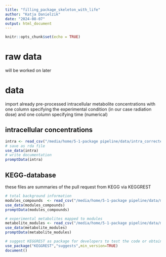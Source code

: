 ```yaml
---
title: "filling_package_skeleton_with_life"
author: "Katja Danielzik"
date: "2024-08-07"
output: html_document
---
```


```r
knitr::opts_chunk$set(echo = TRUE)
```

# raw data 
will be worked on later

# data
import already pre-processed intracellular metabolite concentrations with one
column specifying the experimental condition (in our case radiation dose) and
one column specifying time (numerical)

## intracellular concentrations
```r
intra <- read_csv("/media/home/5-1-package pipeline/data/intra_corrected_cell_counts.csv")
# save as rda file
use_data(intra)
# write documentation
promptData(intra)
```
## KEGG-database 
these files are summaries of the pull request from KEGG via KEGGREST
```r
# total background information
modules_compounds  <- read_csv("/media/home/5-1-package pipeline/data/modules_compounds.csv")
use_data(modules_compounds)
promptData(modules_compounds)

# experimental metabolites mapped to modules
metabolite_modules <- read_csv("/media/home/5-1-package pipeline/data/metabolite_modules.csv")
use_data(metabolite_modules)
promptData(metabolite_modules)

# suggest KEGGREST as package for developers to test the code or obtain own datasets
use_package("KEGGREST","suggests",min_version=TRUE)
document()
```




